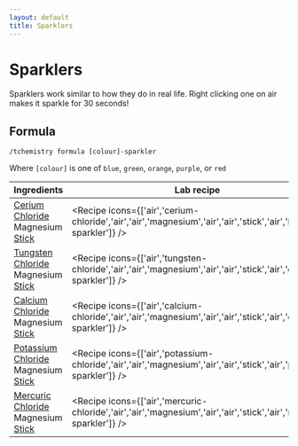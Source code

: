 ```yaml
---
layout: default
title: Sparklers
---
```



Sparklers
===================

Sparklers work similar to how they do in real life. Right clicking one on air makes it sparkle for 30 seconds!

## Formula

`/tchemistry formula [colour]-sparkler`

Where `[colour]` is one of `blue`, `green`, `orange`, `purple`, or `red`

| Ingredients | Lab recipe | Colour |
| ----------- | --------------- | ------ |
| [Cerium Chloride](/chemistry-lab/compounds#cerium-chloride)<br/>Magnesium<br/>[Stick](https://minecraft.wiki/w/Stick) | <Recipe icons={['air','cerium-chloride','air','air','magnesium','air','air','stick','air','blue-sparkler']} /> | Blue |
| [Tungsten Chloride](/chemistry-lab/compounds#tungsten-chloride)<br/>Magnesium<br/>[Stick](https://minecraft.wiki/w/Stick) | <Recipe icons={['air','tungsten-chloride','air','air','magnesium','air','air','stick','air','green-sparkler']} /> | Green |
| [Calcium Chloride](/chemistry-lab/compounds#calcium-chloride)<br/>Magnesium<br/>[Stick](https://minecraft.wiki/w/Stick) | <Recipe icons={['air','calcium-chloride','air','air','magnesium','air','air','stick','air','orange-sparkler']} /> | Orange |
| [Potassium Chloride](/chemistry-lab/compounds#potassium-chloride)<br/>Magnesium<br/>[Stick](https://minecraft.wiki/w/Stick) | <Recipe icons={['air','potassium-chloride','air','air','magnesium','air','air','stick','air','purple-sparkler']} /> | Purple |
| [Mercuric Chloride](/chemistry-lab/compounds#mercuric-chloride)<br/>Magnesium<br/>[Stick](https://minecraft.wiki/w/Stick) | <Recipe icons={['air','mercuric-chloride','air','air','magnesium','air','air','stick','air','red-sparkler']} /> | Red |
